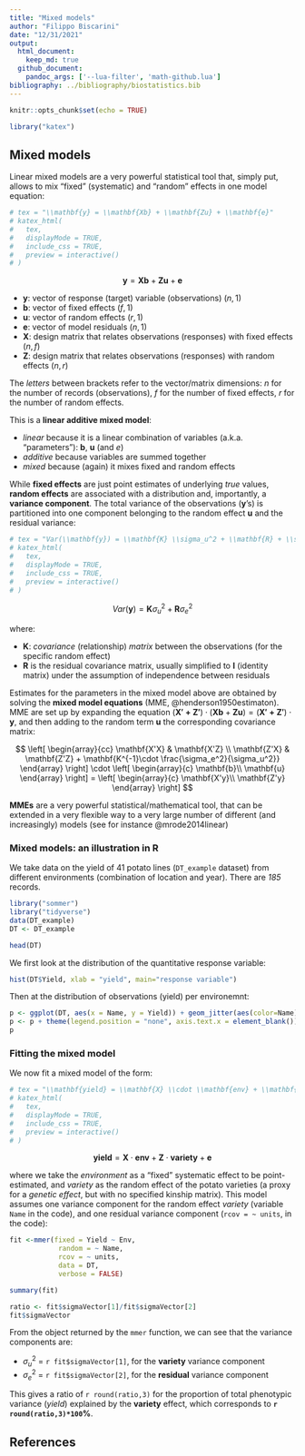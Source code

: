 ```yaml
---
title: "Mixed models"
author: "Filippo Biscarini"
date: "12/31/2021"
output: 
  html_document:
    keep_md: true
  github_document:
    pandoc_args: ['--lua-filter', 'math-github.lua']
bibliography: ../bibliography/biostatistics.bib
---
```


```r
knitr::opts_chunk$set(echo = TRUE)

library("katex")
```

## Mixed models

Linear mixed models are a very powerful statistical tool that, simply put, allows to mix "fixed" (systematic) and "random" effects in one model equation:  

```r
# tex = "\\mathbf{y} = \\mathbf{Xb} + \\mathbf{Zu} + \\mathbf{e}"
# katex_html(
#   tex,
#   displayMode = TRUE,
#   include_css = TRUE,
#   preview = interactive()
# )
```

$$
\mathbf{y} = \mathbf{Xb} + \mathbf{Zu} + \mathbf{e}
$$

- **y**: vector of response (target) variable (observations) $(n,1)$
- **b**: vector of fixed effects $(f,1)$
- **u**: vector of random effects $(r,1)$
- **e**: vector of model residuals $(n,1)$
- **X**: design matrix that relates observations (responses) with fixed effects $(n,f)$
- **Z**: design matrix that relates observations (responses) with random effects $(n,r)$

The *letters* between brackets refer to the vector/matrix dimensions: *n* for the number of records (observations), *f* for the number of fixed effects, *r* for the number of random effects.

This is a **linear additive mixed model**: 

- *linear* because it is a linear combination of variables (a.k.a. "parameters"): **b**, **u** (and *e*)
- *additive* because variables are summed together
- *mixed* because (again) it mixes fixed and random effects

While **fixed effects** are just point estimates of underlying *true* values, **random effects** are associated with a distribution and, importantly, a **variance component**. 
The total variance of the observations (**y**'s) is partitioned into one component belonging to the random effect **u** and the residual variance:

```r
# tex = "Var(\\mathbf{y}) = \\mathbf{K} \\sigma_u^2 + \\mathbf{R} + \\sigma_e^2"
# katex_html(
#   tex,
#   displayMode = TRUE,
#   include_css = TRUE,
#   preview = interactive()
# )
```

$$
Var(\mathbf{y}) = \mathbf{K} \sigma_u^2 + \mathbf{R} \sigma_e^2
$$

where:

- **K**: *covariance* (relationship) *matrix* between the observations (for the specific random effect)
- **R** is the residual covariance matrix, usually simplified to $\mathbf{I}$ (identity matrix) under the assumption of independence between residuals

Estimates for the parameters in the mixed model above are obtained by solving the **mixed model equations** (MME, @henderson1950estimaton). MME are set up by expanding the equation $\left(\mathbf{X'+Z'}\right) \cdot \left(\mathbf{Xb}+ \mathbf{Zu} \right) = \left( \mathbf{X'+Z'} \right) \cdot \mathbf{y}$, and then adding to the random term **u** the corresponding covariance matrix:

$$
\left[
\begin{array}{cc}
\mathbf{X'X} & \mathbf{X'Z} \\
\mathbf{Z'X} & \mathbf{Z'Z} + \mathbf{K^{-1}\cdot \frac{\sigma_e^2}{\sigma_u^2}}
\end{array}
\right] \cdot
\left[ 
\begin{array}{c}
\mathbf{b}\\
\mathbf{u}
\end{array}
\right]
= \left[
\begin{array}{c}
\mathbf{X'y}\\
\mathbf{Z'y}
\end{array}
\right]
$$

**MMEs** are a very powerful statistical/mathematical tool, that can be extended in a very flexible way to a very large number of different (and increasingly) models (see for instance @mrode2014linear)

### Mixed models: an illustration in R

We take data on the yield of 41 potato lines (`DT_example` dataset) from different environments (combination of location and year).
There are *185* records.

```r
library("sommer")
library("tidyverse")
data(DT_example)
DT <- DT_example

head(DT)
```

We first look at the distribution of the quantitative response variable:

```r
hist(DT$Yield, xlab = "yield", main="response variable")
```
Then at the distribution of observations (yield) per environemnt:

```r
p <- ggplot(DT, aes(x = Name, y = Yield)) + geom_jitter(aes(color=Name)) + facet_wrap(~Env)
p <- p + theme(legend.position = "none", axis.text.x = element_blank())
p
```

### Fitting the mixed model

We now fit a mixed model of the form:

```r
# tex = "\\mathbf{yield} = \\mathbf{X} \\cdot \\mathbf{env} + \\mathbf{Z} \\cdot \\mathbf{variety} + \\mathbf{e}"
# katex_html(
#   tex,
#   displayMode = TRUE,
#   include_css = TRUE,
#   preview = interactive()
# )
```

$$
\mathbf{yield} = \mathbf{X} \cdot \mathbf{env} + \mathbf{Z} \cdot \mathbf{variety} + \mathbf{e}
$$

where we take the *environment* as a "fixed" systematic effect to be point-estimated, and *variety* as the random effect of the potato varieties (a proxy for a *genetic effect*, but with no specified kinship matrix).
This model assumes one variance component for the random effect *variety* (variable `Name` in the code), and one residual variance component (`rcov = ~ units`, in the code):

```r
fit <-mmer(fixed = Yield ~ Env, 
            random = ~ Name,
            rcov = ~ units,
            data = DT, 
            verbose = FALSE)
```

```r
summary(fit)
```

```r
ratio <- fit$sigmaVector[1]/fit$sigmaVector[2]
fit$sigmaVector
```

From the object returned by the `mmer` function, we can see that the variance components are:

- $\sigma_u^2$ = `r fit$sigmaVector[1]`, for the **variety** variance component
- $\sigma_e^2$ = `r fit$sigmaVector[2]`, for the **residual** variance component

This gives a ratio of `r round(ratio,3)` for the proportion of total phenotypic variance (*yield*) explained by the **variety** effect, which corresponds to **`r round(ratio,3)*100`%**.

## References

